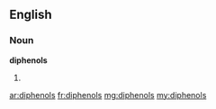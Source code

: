 ==English==

===Noun===
'''diphenols'''

# {{plural of|[[diphenol]]}}

[[ar:diphenols]]
[[fr:diphenols]]
[[mg:diphenols]]
[[my:diphenols]]
